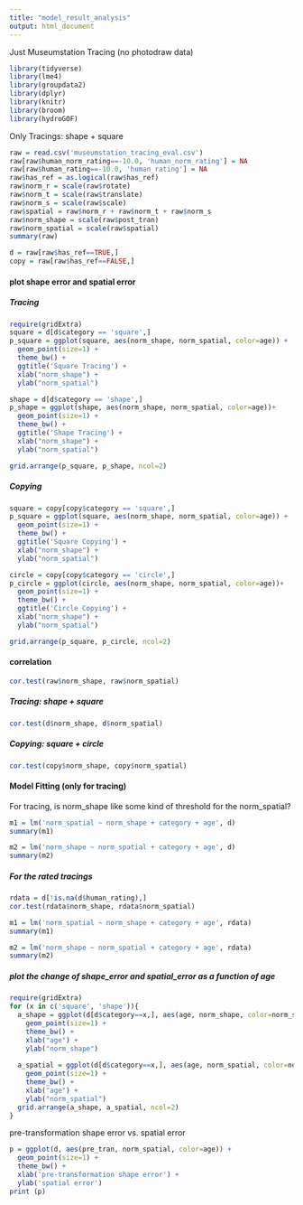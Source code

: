 ```yaml
---
title: "model_result_analysis"
output: html_document
---
```


Just Museumstation Tracing (no photodraw data)

```r
library(tidyverse)
library(lme4)
library(groupdata2)
library(dplyr)
library(knitr) 
library(broom) 
library(hydroGOF) 
```

Only Tracings: shape + square
```r
raw = read.csv('museumstation_tracing_eval.csv')
raw[raw$human_norm_rating==-10.0, 'human_norm_rating'] = NA
raw[raw$human_rating==-10.0, 'human_rating'] = NA
raw$has_ref = as.logical(raw$has_ref)
raw$norm_r = scale(raw$rotate)
raw$norm_t = scale(raw$translate)
raw$norm_s = scale(raw$scale)
raw$spatial = raw$norm_r + raw$norm_t + raw$norm_s
raw$norm_shape = scale(raw$post_tran)
raw$norm_spatial = scale(raw$spatial)
summary(raw)
```
```r
d = raw[raw$has_ref==TRUE,]
copy = raw[raw$has_ref==FALSE,]
```

#### plot shape error and spatial error
##### Tracing
```r
require(gridExtra)
square = d[d$category == 'square',]
p_square = ggplot(square, aes(norm_shape, norm_spatial, color=age)) +
  geom_point(size=1) +
  theme_bw() +
  ggtitle('Square Tracing') + 
  xlab("norm_shape") +
  ylab("norm_spatial")

shape = d[d$category == 'shape',]
p_shape = ggplot(shape, aes(norm_shape, norm_spatial, color=age))+
  geom_point(size=1) +
  theme_bw() + 
  ggtitle('Shape Tracing') + 
  xlab("norm_shape") + 
  ylab("norm_spatial")

grid.arrange(p_square, p_shape, ncol=2)
```
##### Copying
```r
square = copy[copy$category == 'square',]
p_square = ggplot(square, aes(norm_shape, norm_spatial, color=age)) +
  geom_point(size=1) +
  theme_bw() +
  ggtitle('Square Copying') + 
  xlab("norm_shape") +
  ylab("norm_spatial")

circle = copy[copy$category == 'circle',]
p_circle = ggplot(circle, aes(norm_shape, norm_spatial, color=age))+
  geom_point(size=1) +
  theme_bw() + 
  ggtitle('Circle Copying') +
  xlab("norm_shape") + 
  ylab("norm_spatial")

grid.arrange(p_square, p_circle, ncol=2)
```

#### correlation
```r
cor.test(raw$norm_shape, raw$norm_spatial)
```

##### Tracing: shape + square
```r
cor.test(d$norm_shape, d$norm_spatial)
```

##### Copying: square + circle
```r
cor.test(copy$norm_shape, copy$norm_spatial)
```

#### Model Fitting (only for tracing)
For tracing, is norm_shape like some kind of threshold for the norm_spatial?

```r
m1 = lm('norm_spatial ~ norm_shape + category + age', d)
summary(m1)
```
```r
m2 = lm('norm_shape ~ norm_spatial + category + age', d)
summary(m2)
```

##### For the rated tracings
```r
rdata = d[!is.na(d$human_rating),]
cor.test(rdata$norm_shape, rdata$norm_spatial)
```

```r
m1 = lm('norm_spatial ~ norm_shape + category + age', rdata)
summary(m1)
```

```r
m2 = lm('norm_shape ~ norm_spatial + category + age', rdata)
summary(m2)
```

##### plot the change of shape_error and spatial_error as a function of age
```r
require(gridExtra)
for (x in c('square', 'shape')){
  a_shape = ggplot(d[d$category==x,], aes(age, norm_shape, color=norm_spatial))+
    geom_point(size=1) + 
    theme_bw() + 
    xlab("age") + 
    ylab("norm_shape")
  
  a_spatial = ggplot(d[d$category==x,], aes(age, norm_spatial, color=norm_shape)) + 
    geom_point(size=1) + 
    theme_bw() + 
    xlab("age") + 
    ylab("norm_spatial")
  grid.arrange(a_shape, a_spatial, ncol=2)
}

```

pre-transformation shape error vs. spatial error
```r
p = ggplot(d, aes(pre_tran, norm_spatial, color=age)) + 
  geom_point(size=1) + 
  theme_bw() + 
  xlab('pre-transformation shape error') + 
  ylab('spatial error')
print (p)
```
